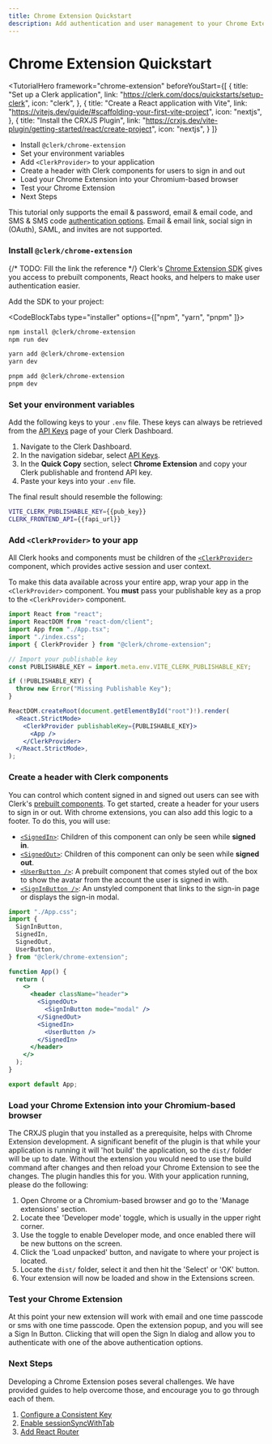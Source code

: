 ```yaml
---
title: Chrome Extension Quickstart
description: Add authentication and user management to your Chrome Extension with Clerk.
---
```


# Chrome Extension Quickstart

<TutorialHero
  framework="chrome-extension"
  beforeYouStart={[
    {
      title: "Set up a Clerk application",
      link: "https://clerk.com/docs/quickstarts/setup-clerk",
      icon: "clerk",
    },
    {
      title: "Create a React application with Vite",
      link: "https://vitejs.dev/guide/#scaffolding-your-first-vite-project",
      icon: "nextjs",
    },
    {
      title: "Install the CRXJS Plugin",
      link: "https://crxjs.dev/vite-plugin/getting-started/react/create-project",
      icon: "nextjs",
    }
  ]}
>

- Install `@clerk/chrome-extension`
- Set your environment variables
- Add `<ClerkProvider>` to your application
- Create a header with Clerk components for users to sign in and out
- Load your Chrome Extension into your Chromium-based browser
- Test your Chrome Extension
- Next Steps

</TutorialHero>

This tutorial only supports the email & password, email & email code, and SMS & SMS code [authentication options](/docs/authentication/configuration/sign-up-sign-in-options). Email & email link, social sign in (OAuth), SAML, and invites are not supported.

<Steps>

### Install `@clerk/chrome-extension`

{/* TODO: Fill the link the reference */}
Clerk's [Chrome Extension SDK](#) gives you access to prebuilt components, React hooks, and helpers to make user authentication easier.

Add the SDK to your project:

<CodeBlockTabs type="installer" options={["npm", "yarn",  "pnpm" ]}>
  ```bash filename="terminal"
  npm install @clerk/chrome-extension
  npm run dev
  ```
  ```bash filename="terminal"
  yarn add @clerk/chrome-extension
  yarn dev
  ```

  ```bash filename="terminal"
  pnpm add @clerk/chrome-extension
  pnpm dev
  ```
</CodeBlockTabs>

### Set your environment variables

<SignedIn>

Add the following keys to your `.env` file. These keys can always be retrieved from the [API Keys](https://dashboard.clerk.com/last-active?path=api-keys) page of your Clerk Dashboard.

</SignedIn>

<SignedOut>

1. Navigate to the Clerk Dashboard.
2. In the navigation sidebar, select [API Keys](https://dashboard.clerk.com/last-active?path=api-keys).
3. In the **Quick Copy** section, select **Chrome Extension** and copy your Clerk publishable and frontend API key.
4. Paste your keys into your `.env` file.

The final result should resemble the following:

</SignedOut>

  <InjectKeys>

  ```sh filename=".env.local"
  VITE_CLERK_PUBLISHABLE_KEY={{pub_key}}
  CLERK_FRONTEND_API={{fapi_url}}
  ```

  </InjectKeys>

### Add `<ClerkProvider>` to your app

All Clerk hooks and components must be children of the [`<ClerkProvider>`](/docs/components/clerk-provider) component, which provides active session and user context.

To make this data available across your entire app, wrap your app in the `<ClerkProvider>` component. You **must** pass your publishable key as a prop to the `<ClerkProvider>` component.

```jsx filename="src/main.ts" {5, 7-12, 16, 18}
import React from "react";
import ReactDOM from "react-dom/client";
import App from "./App.tsx";
import "./index.css";
import { ClerkProvider } from "@clerk/chrome-extension";

// Import your publishable key
const PUBLISHABLE_KEY = import.meta.env.VITE_CLERK_PUBLISHABLE_KEY;

if (!PUBLISHABLE_KEY) {
  throw new Error("Missing Publishable Key");
}

ReactDOM.createRoot(document.getElementById("root")!).render(
  <React.StrictMode>
    <ClerkProvider publishableKey={PUBLISHABLE_KEY}>
      <App />
    </ClerkProvider>
  </React.StrictMode>,
);
```

### Create a header with Clerk components

You can control which content signed in and signed out users can see with Clerk's [prebuilt components](/docs/components/overview). To get started, create a header for your users to sign in or out. With chrome extensions, you can also add this logic to a footer. To do this, you will use:

- [`<SignedIn>`](/docs/components/control/signed-in): Children of this component can only be seen while **signed in**.
- [`<SignedOut>`](/docs/components/control/signed-out): Children of this component can only be seen while **signed out**.
- [`<UserButton />`](/docs/components/user/user-button): A prebuilt component that comes styled out of the box to show the avatar from the account the user is signed in with.
- [`<SignInButton />`](/docs/components/unstyled/sign-in-button): An unstyled component that links to the sign-in page or displays the sign-in modal.

```jsx filename="src/App.tsx" {2-7, 12-19}
import "./App.css";
import {
  SignInButton,
  SignedIn,
  SignedOut,
  UserButton,
} from "@clerk/chrome-extension";

function App() {
  return (
    <>
      <header className="header">
        <SignedOut>
          <SignInButton mode="modal" />
        </SignedOut>
        <SignedIn>
          <UserButton />
        </SignedIn>
      </header>
    </>
  );
}

export default App;
```

### Load your Chrome Extension into your Chromium-based browser

The CRXJS plugin that you installed as a prerequisite, helps with Chrome Extension development. A significant benefit of the plugin is that while your application is running it will 'hot build' the application, so the `dist/` folder will be up to date. Without the extension you would need to use the build command after changes and then reload your Chrome Extension to see the changes. The plugin handles this for you. With your application running, please do the following:

1. Open Chrome or a Chromium-based browser and go to the 'Manage extensions' section.
2. Locate thee 'Developer mode' toggle, which is usually in the upper right corner.
3. Use the toggle to enable Developer mode, and once enabled there will be new buttons on the screen.
4. Click the 'Load unpacked' button, and navigate to where your project is located.
5. Locate the `dist/` folder, select it and then hit the 'Select' or 'OK' button.
6. Your extension will now be loaded and show in the Extensions screen.

### Test your Chrome Extension

At this point your new extension will work with email and one time passcode or sms with one time passcode. Open the extension popup, and you will see a Sign In Button. Clicking that will open the Sign In dialog and allow you to authenticate with one of the above authentication options.

### Next Steps

Developing a Chrome Extension poses several challenges. We have provided guides to help overcome those, and encourage you to go through each of them.

1. [Configure a Consistent Key](/docs/references/chrome-extension/configure-consistent-key)
2. [Enable sessionSyncWithTab](/docs/references/chrome-extension/syncsessionwithtab-configuration)
3. [Add React Router](/docs/references/chrome-extension/add-react-router)


</Steps>
